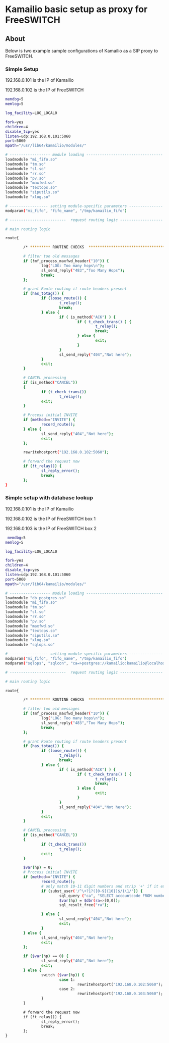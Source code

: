 
# Kamailio basic setup as proxy for FreeSWITCH 

 

## About

Below is two example sample configurations of Kamailio as a SIP proxy to FreeSWITCH.


### Simple Setup

192.168.0.101 is the IP of Kamailio

192.168.0.102 is the IP of FreeSWITCH

```bash
memdbg=5
memlog=5

log_facility=LOG_LOCAL0

fork=yes
children=4
disable_tcp=yes
listen=udp:192.168.0.101:5060
port=5060
mpath="/usr/lib64/kamailio/modules/"

# ------------------ module loading ----------------------------------
loadmodule "mi_fifo.so"
loadmodule "tm.so"
loadmodule "sl.so"
loadmodule "rr.so"
loadmodule "pv.so"
loadmodule "maxfwd.so"
loadmodule "textops.so"
loadmodule "siputils.so"
loadmodule "xlog.so"

# ----------------- setting module-specific parameters ---------------
modparam("mi_fifo", "fifo_name", "/tmp/kamailio_fifo")

# -------------------------  request routing logic -------------------

# main routing logic

route{

        /* ********* ROUTINE CHECKS  ********************************** */

        # filter too old messages
        if (!mf_process_maxfwd_header("10")) {
                log("LOG: Too many hops\n");
                sl_send_reply("483","Too Many Hops");
                break;
        };

        # grant Route routing if route headers present 
        if (has_totag()) {
                if (loose_route()) {
                        t_relay();
                        break;
                } else {
                        if ( is_method("ACK") ) {
                                if ( t_check_trans() ) {
                                        t_relay();
                                        break;
                                } else {
                                        exit;
                                }
                        }
                        sl_send_reply("404","Not here");
                }
                exit;
        }

        # CANCEL processing
        if (is_method("CANCEL"))
        {
                if (t_check_trans())
                        t_relay();
                exit;
        }

        # Process initial INVITE
        if (method=="INVITE") {
                record_route();
        } else {
                sl_send_reply("404","Not here");
                exit;
        };

        rewritehostport("192.168.0.102:5060");

        # forward the request now
        if (!t_relay()) {
                sl_reply_error(); 
                break; 
        };
} 
```

### Simple setup with database lookup

192.168.0.101 is the IP of Kamailio

192.168.0.102 is the IP of FreeSWITCH box 1

192.168.0.103 is the IP of FreeSWITCH box 2

```bash
 memdbg=5
memlog=5

log_facility=LOG_LOCAL0

fork=yes
children=4
disable_tcp=yes
listen=udp:192.168.0.101:5060
port=5060
mpath="/usr/lib64/kamailio/modules/"

# ------------------ module loading ----------------------------------
loadmodule "db_postgres.so"
loadmodule "mi_fifo.so"
loadmodule "tm.so"
loadmodule "sl.so"
loadmodule "rr.so"
loadmodule "pv.so"
loadmodule "maxfwd.so"
loadmodule "textops.so"
loadmodule "siputils.so"
loadmodule "xlog.so"
loadmodule "sqlops.so"

# ----------------- setting module-specific parameters ---------------
modparam("mi_fifo", "fifo_name", "/tmp/kamailio_fifo")
modparam("sqlops", "sqlcon", "ca=>postgres://kamailio:kamailio@localhost/kamailio")

# -------------------------  request routing logic -------------------

# main routing logic

route{

        /* ********* ROUTINE CHECKS  ********************************** */

        # filter too old messages
        if (!mf_process_maxfwd_header("10")) {
                log("LOG: Too many hops\n");
                sl_send_reply("483","Too Many Hops");
                break;
        };

        # grant Route routing if route headers present 
        if (has_totag()) {
                if (loose_route()) {
                        t_relay();
                        break;
                } else {
                        if ( is_method("ACK") ) {
                                if ( t_check_trans() ) {
                                        t_relay();
                                        break;
                                } else {
                                        exit;
                                }
                        }
                        sl_send_reply("404","Not here");
                }
                exit;
        }

        # CANCEL processing
        if (is_method("CANCEL"))
        {
                if (t_check_trans())
                        t_relay();
                exit;
        }

        $var(hp) = 0;
        # Process initial INVITE
        if (method=="INVITE") {
                record_route();
                # only match 10-11 digit numbers and strip '+' if it exists
                if (subst_user('/^\+?1?([0-9]{10})$/1\1/')) {
                        sql_query ("ca", "SELECT accountcode FROM numbers WHERE number = '$rU'", "ra");
                        $var(hp) = $dbr(ra=>[0,0]);
                        sql_result_free("ra");

                } else {
                        sl_send_reply("404","Not here");
                        exit;
                }
        } else {
                sl_send_reply("404","Not here");
                exit;
        };

        if ($var(hp) == 0) {
                sl_send_reply("404","Not here");
                exit;
        } else {
                switch ($var(hp)) {
                        case 1:
                                rewritehostport("192.168.0.102:5060");
                        case 2:
                                rewritehostport("192.168.0.103:5060");
                }
        }

        # forward the request now
        if (!t_relay()) {
                sl_reply_error(); 
                break; 
        };
}
```

  

